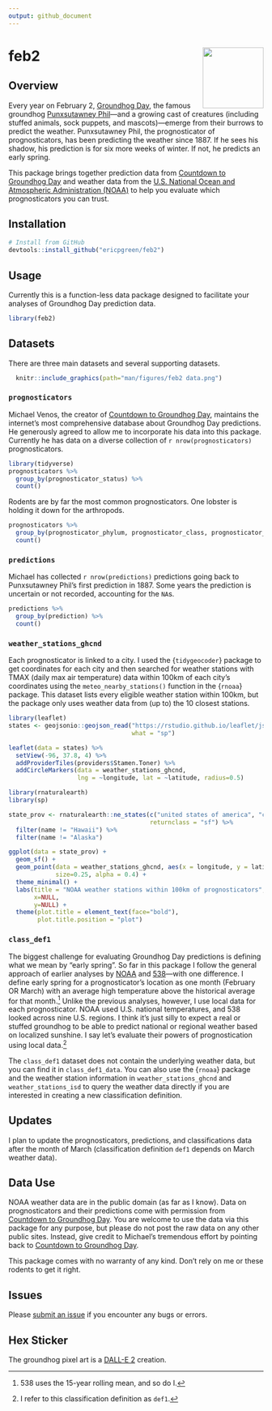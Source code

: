 ```yaml
---
output: github_document
---
```


<!-- README.md is generated from README.Rmd -->

# feb2 <img src="man/figures/hex.png" align="right" alt="" width="120" />

## Overview

Every year on February 2, [Groundhog Day](https://en.wikipedia.org/wiki/Groundhog_Day), the famous groundhog [Punxsutawney Phil](https://en.wikipedia.org/wiki/Punxsutawney_Phil)—and a growing cast of creatures (including stuffed animals, sock puppets, and mascots)—emerge from their burrows to predict the weather. Punxsutawney Phil, the prognosticator of prognosticators, has been predicting the weather since 1887. If he sees his shadow, his prediction is for six more weeks of winter. If not, he predicts an early spring. 

This package brings together prediction data from [Countdown to Groundhog Day](https://countdowntogroundhogday.com/) and weather data from the [U.S. National Ocean and Atmospheric Administration (NOAA)](https://www.noaa.gov/) to help you evaluate which prognosticators you can trust. 

## Installation

```r
# Install from GitHub
devtools::install_github("ericpgreen/feb2")
```

## Usage

Currently this is a function-less data package designed to facilitate your analyses of Groundhog Day prediction data. 

```r
library(feb2)
```


## Datasets

There are three main datasets and several supporting datasets.

```r
  knitr::include_graphics(path="man/figures/feb2 data.png")
```

### `prognosticators`

Michael Venos, the creator of [Countdown to Groundhog Day](https://countdowntogroundhogday.com/), maintains the internet's most comprehensive database about Groundhog Day predictions. He generously agreed to allow me to incorporate his data into this package. Currently he has data on a diverse collection of `r nrow(prognosticators)` prognosticators. 

```r
library(tidyverse)
prognosticators %>%
  group_by(prognosticator_status) %>%
  count()
```

Rodents are by far the most common prognosticators. One lobster is holding it down for the arthropods.

```r
prognosticators %>%
  group_by(prognosticator_phylum, prognosticator_class, prognosticator_order) %>%
  count()
```

### `predictions`

Michael has collected `r nrow(predictions)` predictions going back to Punxsutawney Phil's first prediction in 1887. Some years the prediction is uncertain or not recorded, accounting for the `NA`s.

```r
predictions %>%
  group_by(prediction) %>%
  count()
```

### `weather_stations_ghcnd`

Each prognosticator is linked to a city. I used the {`tidygeocoder`} package to get coordinates for each city and then searched for weather stations with TMAX (daily max air temperature) data within 100km of each city's coordinates using the `meteo_nearby_stations()` function in the {`rnoaa`} package. This dataset lists every eligible weather station within 100km, but the package only uses weather data from (up to) the 10 closest stations.

```r
library(leaflet)
states <- geojsonio::geojson_read("https://rstudio.github.io/leaflet/json/us-states.geojson", 
                                  what = "sp")

leaflet(data = states) %>%
  setView(-96, 37.8, 4) %>%
  addProviderTiles(providers$Stamen.Toner) %>%
  addCircleMarkers(data = weather_stations_ghcnd,
                   lng = ~longitude, lat = ~latitude, radius=0.5)
```

```r
library(rnaturalearth)
library(sp)

state_prov <- rnaturalearth::ne_states(c("united states of america", "canada"),
                                       returnclass = "sf") %>%
  filter(name != "Hawaii") %>%
  filter(name != "Alaska")

ggplot(data = state_prov) + 
  geom_sf() +
  geom_point(data = weather_stations_ghcnd, aes(x = longitude, y = latitude),
             size=0.25, alpha = 0.4) +
  theme_minimal() +
  labs(title = "NOAA weather stations within 100km of prognosticators",
       x=NULL,
       y=NULL) +
  theme(plot.title = element_text(face="bold"),
        plot.title.position = "plot")
```



### `class_def1`

The biggest challenge for evaluating Groundhog Day predictions is defining what we mean by "early spring". So far in this package I follow the general approach of earlier analyses by [NOAA](https://www.ncei.noaa.gov/news/groundhog-day-forecasts-and-climate-history) and [538](https://fivethirtyeight.com/features/groundhogs-do-not-make-good-meteorologists/)—with one difference. I define early spring for a prognosticator's location as one month (February OR March) with an average high temperature above the historical average for that month.[^15days] Unlike the previous analyses, however, I use local data for each prognosticator. NOAA used U.S. national temperatures, and 538 looked across nine U.S. regions. I think it's just silly to expect a real or stuffed groundhog to be able to predict national or regional weather based on localized sunshine. I say let's evaluate their powers of prognostication using local data.[^def1]

[^15days]: 538 uses the 15-year rolling mean, and so do I.

[^def1]: I refer to this classification definition as `def1`.

The `class_def1` dataset does not contain the underlying weather data, but you can find it in `class_def1_data`. You can also use the {`rnoaa`} package and the weather station information in `weather_stations_ghcnd` and `weather_stations_isd` to query the weather data directly if you are interested in creating a new classification definition.

## Updates

I plan to update the prognosticators, predictions, and classifications data after the month of March (classification definition `def1` depends on March weather data).

## Data Use

NOAA weather data are in the public domain (as far as I know). Data on prognosticators and their predictions come with permission from [Countdown to Groundhog Day](https://countdowntogroundhogday.com/). You are welcome to use the data via this package for any purpose, but please do not post the raw data on any other public sites. Instead, give credit to Michael's tremendous effort by pointing back to [Countdown to Groundhog Day](https://countdowntogroundhogday.com/).

This package comes with no warranty of any kind. Don't rely on me or these rodents to get it right.

## Issues

Please [submit an issue](https://github.com/ericpgreen/feb2/issues) if you encounter any bugs or errors.

## Hex Sticker

The groundhog pixel art is a [DALL-E 2](https://openai.com/dall-e-2/) creation.

